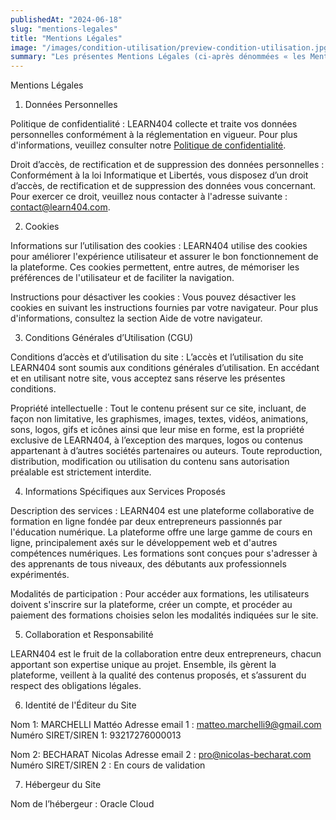 ```yaml
---
publishedAt: "2024-06-18"
slug: "mentions-legales"
title: "Mentions Légales"
image: "/images/condition-utilisation/preview-condition-utilisation.jpg"
summary: "Les présentes Mentions Légales (ci-après dénommées « les Mentions Légales ») sont susceptibles de modifier à tout moment, sans préavis, la liste des personnes qui peuvent être contactées par le Site et les Services, ainsi que les modalités de communication avec ces dernières."
---
```


Mentions Légales
1. Données Personnelles

Politique de confidentialité : LEARN404 collecte et traite vos données personnelles conformément à la réglementation en vigueur. Pour plus d'informations, veuillez consulter notre [Politique de confidentialité]([https://learn404.com/legal/condition-general-utilisation]).

Droit d’accès, de rectification et de suppression des données personnelles : Conformément à la loi Informatique et Libertés, vous disposez d’un droit d’accès, de rectification et de suppression des données vous concernant. Pour exercer ce droit, veuillez nous contacter à l'adresse suivante : contact@learn404.com.

2. Cookies

Informations sur l’utilisation des cookies : LEARN404 utilise des cookies pour améliorer l'expérience utilisateur et assurer le bon fonctionnement de la plateforme. Ces cookies permettent, entre autres, de mémoriser les préférences de l'utilisateur et de faciliter la navigation.

Instructions pour désactiver les cookies : Vous pouvez désactiver les cookies en suivant les instructions fournies par votre navigateur. Pour plus d'informations, consultez la section Aide de votre navigateur.

3. Conditions Générales d’Utilisation (CGU)

Conditions d’accès et d’utilisation du site : L’accès et l’utilisation du site LEARN404 sont soumis aux conditions générales d’utilisation. En accédant et en utilisant notre site, vous acceptez sans réserve les présentes conditions.

Propriété intellectuelle : Tout le contenu présent sur ce site, incluant, de façon non limitative, les graphismes, images, textes, vidéos, animations, sons, logos, gifs et icônes ainsi que leur mise en forme, est la propriété exclusive de LEARN404, à l’exception des marques, logos ou contenus appartenant à d’autres sociétés partenaires ou auteurs. Toute reproduction, distribution, modification ou utilisation du contenu sans autorisation préalable est strictement interdite.

4. Informations Spécifiques aux Services Proposés

Description des services : LEARN404 est une plateforme collaborative de formation en ligne fondée par deux entrepreneurs passionnés par l'éducation numérique. La plateforme offre une large gamme de cours en ligne, principalement axés sur le développement web et d'autres compétences numériques. Les formations sont conçues pour s'adresser à des apprenants de tous niveaux, des débutants aux professionnels expérimentés.

Modalités de participation : Pour accéder aux formations, les utilisateurs doivent s'inscrire sur la plateforme, créer un compte, et procéder au paiement des formations choisies selon les modalités indiquées sur le site.

5. Collaboration et Responsabilité

LEARN404 est le fruit de la collaboration entre deux entrepreneurs, chacun apportant son expertise unique au projet. Ensemble, ils gèrent la plateforme, veillent à la qualité des contenus proposés, et s’assurent du respect des obligations légales.

6. Identité de l'Éditeur du Site

Nom 1: MARCHELLI Mattéo
Adresse email 1 : matteo.marchelli9@gmail.com
Numéro SIRET/SIREN 1: 93217276000013


Nom 2: BECHARAT Nicolas
Adresse email 2 : pro@nicolas-becharat.com
Numéro SIRET/SIREN 2 : En cours de validation


7. Hébergeur du Site

Nom de l’hébergeur : Oracle Cloud
